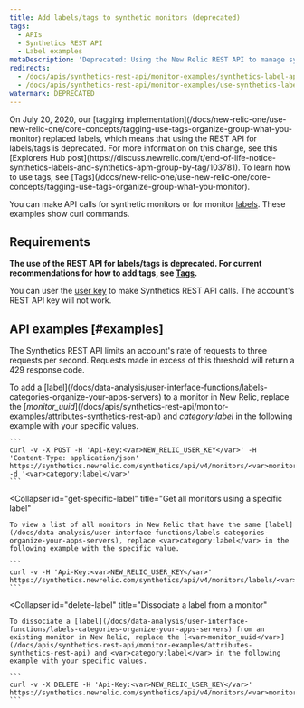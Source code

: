 ```yaml
---
title: Add labels/tags to synthetic monitors (deprecated)
tags:
  - APIs
  - Synthetics REST API
  - Label examples
metaDescription: 'Deprecated: Using the New Relic REST API to manage synthetic monitor labels.'
redirects:
  - /docs/apis/synthetics-rest-api/monitor-examples/synthetics-label-apis
  - /docs/apis/synthetics-rest-api/monitor-examples/use-synthetics-label-apis
watermark: DEPRECATED
---
```


<Callout variant="important">
  On July 20, 2020, our [tagging implementation](/docs/new-relic-one/use-new-relic-one/core-concepts/tagging-use-tags-organize-group-what-you-monitor) replaced labels, which means that using the REST API for labels/tags is deprecated. For more information on this change, see this [Explorers Hub post](https://discuss.newrelic.com/t/end-of-life-notice-synthetics-labels-and-synthetics-apm-group-by-tag/103781). To learn how to use tags, see [Tags](/docs/new-relic-one/use-new-relic-one/core-concepts/tagging-use-tags-organize-group-what-you-monitor).
</Callout>

You can make API calls for synthetic monitors or for monitor [labels](/docs/data-analysis/user-interface-functions/labels-categories-organize-your-apps-servers). These examples show curl commands.

## Requirements

**The use of the REST API for labels/tags is deprecated. For current recommendations for how to add tags, see [Tags](/docs/new-relic-one/use-new-relic-one/core-concepts/tagging-use-tags-organize-group-what-you-monitor).**

You can user the [user key](/docs/apis/get-started/intro-apis/types-new-relic-api-keys#user-api-key) to make Synthetics REST API calls. The account's REST API key will not work.

## API examples [#examples]

The Synthetics REST API limits an account's rate of requests to three requests per second. Requests made in excess of this threshold will return a 429 response code.

<CollapserGroup>
  <Collapser
    id="add-label-monitor"
    title="Add a label to a monitor"
  >
    To add a [label](/docs/data-analysis/user-interface-functions/labels-categories-organize-your-apps-servers) to a monitor in New Relic, replace the [<var>monitor_uuid</var>](/docs/apis/synthetics-rest-api/monitor-examples/attributes-synthetics-rest-api) and <var>category:label</var> in the following example with your specific values.

    ```
    curl -v -X POST -H 'Api-Key:<var>NEW_RELIC_USER_KEY</var>' -H 'Content-Type: application/json'  https://synthetics.newrelic.com/synthetics/api/v4/monitors/<var>monitor_uuid</var>/labels -d '<var>category:label</var>'
    ```
  </Collapser>

  <Collapser
    id="get-specific-label"
    title="Get all monitors using a specific label"
  >
    To view a list of all monitors in New Relic that have the same [label](/docs/data-analysis/user-interface-functions/labels-categories-organize-your-apps-servers), replace <var>category:label</var> in the following example with the specific value.

    ```
    curl -v -H 'Api-Key:<var>NEW_RELIC_USER_KEY</var>' https://synthetics.newrelic.com/synthetics/api/v4/monitors/labels/<var>category:label</var>
    ```
  </Collapser>

  <Collapser
    id="delete-label"
    title="Dissociate a label from a monitor"
  >
    To dissociate a [label](/docs/data-analysis/user-interface-functions/labels-categories-organize-your-apps-servers) from an existing monitor in New Relic, replace the [<var>monitor_uuid</var>](/docs/apis/synthetics-rest-api/monitor-examples/attributes-synthetics-rest-api) and <var>category:label</var> in the following example with your specific values.

    ```
    curl -v -X DELETE -H 'Api-Key:<var>NEW_RELIC_USER_KEY</var>' https://synthetics.newrelic.com/synthetics/api/v4/monitors/<var>monitor_uuid</var>/labels/<var>category:label</var>
    ```
  </Collapser>
</CollapserGroup>
